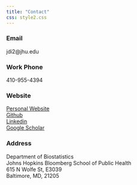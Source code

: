 ```yaml
---
title: "Contact"
css: style2.css
---
```


### Email
 jdi2@jhu.edu

### Work Phone
 410-955-4394
 
### Website
 [Personal Website](http://junruidi.github.io)  
 [Github](https://github.com/junruidi)  
 [Linkedin](https://www.linkedin.com/in/junruidi)   
 [Google Scholar](https://scholar.google.com/citations?user=9YSnIL4AAAAJ&hl=en)

### Address
 Department of Biostatistics  
 Johns Hopkins Bloomberg School of Public Health  
 615 N Wolfe St, E3039  
 Baltimore, MD, 21205

